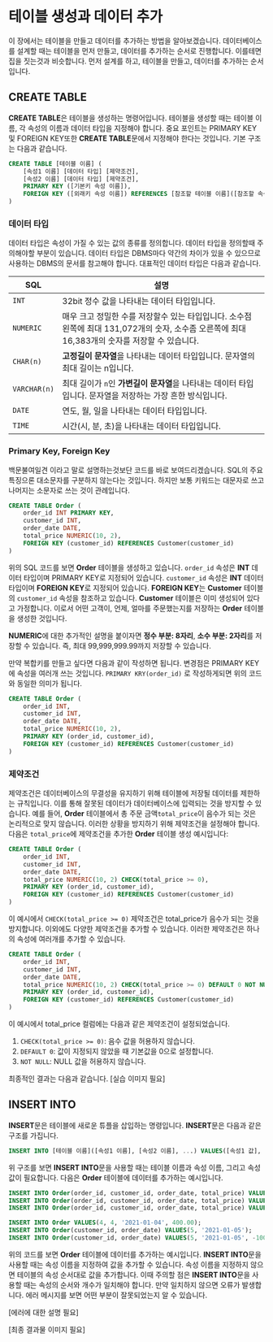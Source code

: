 # 테이블 생성과 데이터 추가
이 장에서는 테이블을 만들고 데이터를 추가하는 방법을 알아보겠습니다. 데이터베이스를 설계할 때는 테이블을 먼저 만들고, 데이터를 추가하는 순서로 진행합니다. 이를테면 집을 짓는것과 비슷합니다. 먼저 설계를 하고, 테이블을 만들고, 데이터를 추가하는 순서입니다.

## CREATE TABLE
**CREATE TABLE**은 테이블을 생성하는 명령어입니다. 테이블을 생성할 때는 테이블 이름, 각 속성의 이름과 데이터 타입을 지정해야 합니다. 중요 포인트는 <R>PRIMARY KEY</R> 및 <R>FOREIGN KEY</R>또한 **CREATE TABLE**문에서 지정해야 한다는 것입니다. 기본 구조는 다음과 같습니다.

```sql
CREATE TABLE [테이블 이름] (
    [속성1 이름] [데이터 타입] [제약조건],
    [속성2 이름] [데이터 타입] [제약조건],
    PRIMARY KEY ([기본키 속성 이름]),
    FOREIGN KEY ([외래키 속성 이름]) REFERENCES [참조할 테이블 이름]([참조할 속성 이름])
)
```
### 데이터 타입
데이터 타입은 속성이 가질 수 있는 값의 종류를 정의합니다. 데이터 타입을 정의할때 주의해야할 부분이 있습니다. 데이터 타입은 DBMS마다 약간의 차이가 있을 수 있으므로 사용하는 DBMS의 문서를 참고해야 합니다. 대표적인 데이터 타입은 다음과 같습니다.

| SQL         | 설명                                                                 |
|-------------|----------------------------------------------------------------------|
| `INT`       | 32bit 정수 값을 나타내는 데이터 타입입니다.                          |
| `NUMERIC`  | 매우 크고 정밀한 수를 저장할수 있는 타입입니다. 소수점 왼쪽에 최대 131,072개의 숫자, 소수좀 오른쪽에 최대 16,383개의 숫자를 저장할 수 있습니다.   |
| `CHAR(n)`   | **고정길이 문자열**을 나타내는 데이터 타입입니다. 문자열의 최대 길이는 n입니다. |
| `VARCHAR(n)`| 최대 길이가 `n`인 **가변길이 문자열**을 나타내는 데이터 타입입니다. 문자열을 저장하는 가장 흔한 방식입니다. |
| `DATE`      | 연도, 월, 일을 나타내는 데이터 타입입니다.                           |
| `TIME`      | 시간(시, 분, 초)을 나타내는 데이터 타입입니다.                       |


### Primary Key, Foreign Key
백문불여일견 이라고 말로 설명하는것보단 코드를 바로 보여드리겠습니다. SQL의 주요 특징으론 대소문자를 구분하지 않는다는 것입니다. 하지만 보통 키워드는 대문자로 쓰고 나머지는 소문자로 쓰는 것이 관례입니다.

```sql
CREATE TABLE Order (
    order_id INT PRIMARY KEY,
    customer_id INT,
    order_date DATE,
    total_price NUMERIC(10, 2),
    FOREIGN KEY (customer_id) REFERENCES Customer(customer_id)
)
```

위의 SQL 코드를 보면 **Order** 테이블을 생성하고 있습니다. `order_id` 속성은 **INT** 데이터 타입이며 <R>PRIMARY KEY</R>로 지정되어 있습니다. `customer_id` 속성은 **INT** 데이터 타입이며 <B>FOREIGN KEY</B>로 지정되어 있습니다. <B>FOREIGN KEY</B>는 **Customer** 테이블의 `customer_id` 속성을 참조하고 있습니다. **Customer** 테이블은 이미 생성되어 있다고 가정합니다. 이로서 어떤 고객이, 언제, 얼마를 주문했는지를 저장하는 **Order** 테이블을 생성한 것입니다.

**NUMERIC**에 대한 추가적인 설명을 붙이자면 **정수 부분: 8자리**, **소수 부분: 2자리**를 저장할 수 있습니다. 즉, 최대 99,999,999.99까지 저장할 수 있습니다.

만약 복합키를 만들고 싶다면 다음과 같이 작성하면 됩니다. 변경점은 <R>PRIMARY KEY</R>에 속성을 여러개 쓰는 것입니다. `PRIMARY KRY(order_id)` 로 작성하게되면 위의 코드와 동일한 의미가 됩니다.

```sql
CREATE TABLE Order (
    order_id INT,
    customer_id INT,
    order_date DATE,
    total_price NUMERIC(10, 2),
    PRIMARY KEY (order_id, customer_id),
    FOREIGN KEY (customer_id) REFERENCES Customer(customer_id)
)
```

### 제약조건
제약조건은 데이터베이스의 무결성을 유지하기 위해 테이블에 저장될 데이터를 제한하는 규칙입니다. 이를 통해 잘못된 데이터가 데이터베이스에 입력되는 것을 방지할 수 있습니다. 예를 들어, **Order** 테이블에서 총 주문 금액`total_price`이 음수가 되는 것은 논리적으로 맞지 않습니다. 이러한 상황을 방지하기 위해 제약조건을 설정해야 합니다. 다음은 `total_price`에 제약조건을 추가한 **Order** 테이블 생성 예시입니다:

```sql
CREATE TABLE Order (
    order_id INT,
    customer_id INT,
    order_date DATE,
    total_price NUMERIC(10, 2) CHECK(total_price >= 0),
    PRIMARY KEY (order_id, customer_id),
    FOREIGN KEY (customer_id) REFERENCES Customer(customer_id)
)
```
이 예시에서 `CHECK(total_price >= 0)` 제약조건은 total_price가 음수가 되는 것을 방지합니다. 이외에도 다양한 제약조건을 추가할 수 있습니다. 이러한 제약조건은 하나의 속성에 여러개를 추가할 수 있습니다.

```sql
CREATE TABLE Order (
    order_id INT,
    customer_id INT,
    order_date DATE,
    total_price NUMERIC(10, 2) CHECK(total_price >= 0) DEFAULT 0 NOT NULL,
    PRIMARY KEY (order_id, customer_id),
    FOREIGN KEY (customer_id) REFERENCES Customer(customer_id)
)
```
이 예시에서 total_price 컬럼에는 다음과 같은 제약조건이 설정되었습니다.

1. `CHECK(total_price >= 0)`: 음수 값을 허용하지 않습니다.
2. `DEFAULT 0`: 값이 지정되지 않았을 때 기본값을 0으로 설정합니다.
3. `NOT NULL`: NULL 값을 허용하지 않습니다.

최종적인 결과는 다음과 같습니다. [실습 이미지 필요]


## INSERT INTO
**INSERT**문은 테이블에 새로운 튜플을 삽입하는 명령입니다. **INSERT**문은 다음과 같은 구조를 가집니다.

```sql
INSERT INTO [테이블 이름]([속성1 이름], [속성2 이름], ...) VALUES([속성1 값], [속성2 값], ...)
```

위 구조를 보면 **INSERT INTO**문을 사용할 때는 테이블 이름과 속성 이름, 그리고 속성 값이 필요합니다. 다음은 **Order** 테이블에 데이터를 추가하는 예시입니다.

```sql
INSERT INTO Order(order_id, customer_id, order_date, total_price) VALUES(1, 1, '2021-01-01', 100.00);
INSERT INTO Order(order_id, customer_id, order_date, total_price) VALUES(2, 2, '2021-01-02', 200.00);
INSERT INTO Order(order_id, customer_id, order_date, total_price) VALUES(3, 3, '2021-01-03', 300.00);

INSERT INTO Order VALUES(4, 4, '2021-01-04', 400.00);
INSERT INTO Order(customer_id, order_date) VALUES(5, '2021-01-05');
INSERT INTO Order(customer_id, order_date) VALUES(5, '2021-01-05', -100.00);
```

위의 코드를 보면 **Order** 테이블에 데이터를 추가하는 예시입니다. **INSERT INTO**문을 사용할 때는 속성 이름을 지정하여 값을 추가할 수 있습니다. 속성 이름을 지정하지 않으면 테이블의 속성 순서대로 값을 추가합니다. 이때 주의할 점은 **INSERT INTO**문을 사용할 때는 속성의 순서와 개수가 일치해야 합니다. 만약 일치하지 않으면 오류가 발생합니다. 에러 메시지를 보면 어떤 부분이 잘못되었는지 알 수 있습니다.

[에러에 대한 설명 필요]

[최종 결과물 이미지 필요]
